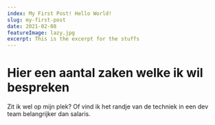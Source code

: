 ```yaml
---
index: My First Post! Hello World!
slug: my-first-post
date: 2021-02-08
featureImage: lazy.jpg
excerpt: This is the excerpt for the stuffs
---
```


# Hier een aantal zaken welke ik wil bespreken
Zit ik wel op mijn plek? Of vind ik het randje van de techniek in een dev team belangrijker dan salaris.

